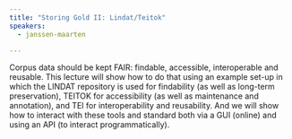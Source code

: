 ```yaml
---
title: "Storing Gold II: Lindat/Teitok"
speakers:
  - janssen-maarten

---
```

Corpus data should be kept FAIR: findable, accessible, interoperable and reusable. This lecture will show how to do that using an example set-up in which the LINDAT repository is used for findability (as well as long-term preservation), TEITOK for accessibility (as well as maintenance and annotation), and TEI for interoperability and reusability. And we will show how to interact with these tools and standard both via a GUI (online) and using an API (to interact programmatically).

  <YouTube
  id="1mAw1OhHmds"
  caption="Storing Gold II: Lindat/Teitok"
  />

<Speakers>
  <Speaker speaker="janssen-maarten">
  </Speaker>
</Speakers>